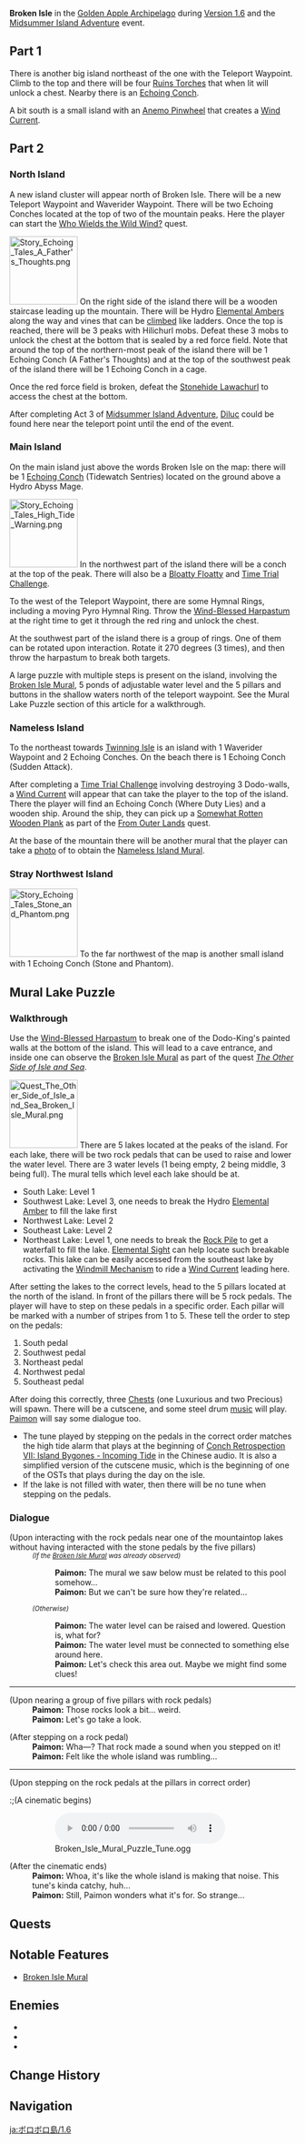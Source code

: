 {{CustomTabs
|tab1 = Overview
|tab2 = 1.6
|tab3 = 2.8
}}
{{Location Infobox
|title        = Broken Isle
|image        = <gallery>
Golden Apple Archipelago Broken Isle 1.png|In-Game
Broken Isle Map 1.png|Submerged
Broken Isle Map 2.png|Risen
</gallery>
|type         = Subarea
|map          = Golden Apple Archipelago
|region       = Golden Apple Archipelago
|event        = Version 1.6
}}
'''Broken Isle''' in the [[Golden Apple Archipelago/1.6|Golden Apple Archipelago]] during [[Version 1.6]] and the [[Midsummer Island Adventure]] event.

==Part 1==
There is another big island northeast of the one with the Teleport Waypoint. Climb to the top and there will be four [[Ruins Torch]]es that when lit will unlock a chest. Nearby there is an [[Echoing Conch]].

A bit south is a small island with an [[Anemo Pinwheel]] that creates a [[Wind Current]].

==Part 2==
===North Island===
A new island cluster will appear north of Broken Isle. There will be a new Teleport Waypoint and Waverider Waypoint. There will be two Echoing Conches located at the top of two of the mountain peaks. Here the player can start the [[Who Wields the Wild Wind?]] quest.

[[File:Story Echoing Tales A Father's Thoughts.png|120px|right]]
On the right side of the island there will be a wooden staircase leading up the mountain. There will be Hydro [[Elemental Amber]]s along the way and vines that can be [[Climbing|climbed]] like ladders. Once the top is reached, there will be 3 peaks with Hilichurl mobs. Defeat these 3 mobs to unlock the chest at the bottom that is sealed by a red force field. Note that around the top of the northern-most peak of the island there will be 1 Echoing Conch (A Father's Thoughts) and at the top of the southwest peak of the island there will be 1 Echoing Conch in a cage.

Once the red force field is broken, defeat the [[Stonehide Lawachurl]] to access the chest at the bottom.

After completing Act 3 of [[Midsummer Island Adventure]], [[Diluc]] could be found here near the teleport point until the end of the event.

===Main Island===
On the main island just above the words Broken Isle on the map: there will be 1 [[Echoing Conch]] (Tidewatch Sentries) located on the ground above a Hydro Abyss Mage.

[[File:Story Echoing Tales High Tide Warning.png|120px|right]]
In the northwest part of the island there will be a conch at the top of the peak. There will also be a [[Bloatty Floatty]] and [[Time Trial Challenge]].

To the west of the Teleport Waypoint, there are some Hymnal Rings, including a moving Pyro Hymnal Ring. Throw the [[Wind-Blessed Harpastum]] at the right time to get it through the red ring and unlock the chest.

At the southwest part of the island there is a group of rings. One of them can be rotated upon interaction. Rotate it 270 degrees (3 times), and then throw the harpastum to break both targets.

A large puzzle with multiple steps is present on the island, involving the [[Broken Isle Mural]], 5 ponds of adjustable water level and the 5 pillars and buttons in the shallow waters north of the teleport waypoint. See the Mural Lake Puzzle section of this article for a walkthrough.

===Nameless Island===
To the northeast towards [[Twinning Isle/1.6|Twinning Isle]] is an island with 1 Waverider Waypoint and 2 Echoing Conches. On the beach there is 1 Echoing Conch (Sudden Attack).

After completing a [[Time Trial Challenge]] involving destroying 3 Dodo-walls, a [[Wind Current]] will appear that can take the player to the top of the island. There the player will find an Echoing Conch (Where Duty Lies) and a wooden ship. Around the ship, they can pick up a [[Somewhat Rotten Wooden Plank]] as part of the [[From Outer Lands]] quest.

At the base of the mountain there will be another mural that the player can take a [[Photo Mode|photo]] of to obtain the [[Nameless Island Mural]].

===Stray Northwest Island===
[[File:Story Echoing Tales Stone and Phantom.png|120px|right]]
To the far northwest of the map is another small island with 1 Echoing Conch (Stone and Phantom).
{{Clr}}

==Mural Lake Puzzle==
===Walkthrough===
Use the [[Wind-Blessed Harpastum]] to break one of the Dodo-King's painted walls at the bottom of the island. This will lead to a cave entrance, and inside one can observe the [[Broken Isle Mural]] as part of the quest ''[[The Other Side of Isle and Sea]]''.

[[File:Quest The Other Side of Isle and Sea Broken Isle Mural.png|120px|right]]
There are 5 lakes located at the peaks of the island. For each lake, there will be two rock pedals that can be used to raise and lower the water level. There are 3 water levels (1 being empty, 2 being middle, 3 being full). The mural tells which level each lake should be at.
* South Lake: Level 1
* Southwest Lake: Level 3, one needs to break the Hydro [[Elemental Amber]] to fill the lake first
* Northwest Lake: Level 2
* Southeast Lake: Level 2
* Northeast Lake: Level 1, one needs to break the [[Rock Pile]] to get a waterfall to fill the lake. [[Elemental Sight]] can help locate such breakable rocks. This lake can be easily accessed from the southeast lake by activating the [[Windmill Mechanism]] to ride a [[Wind Current]] leading here.

After setting the lakes to the correct levels, head to the 5 pillars located at the north of the island. In front of the pillars there will be 5 rock pedals. The player will have to step on these pedals in a specific order. Each pillar will be marked with a number of stripes from 1 to 5. These tell the order to step on the pedals:
#South pedal
#Southwest pedal
#Northeast pedal
#Northwest pedal
#Southeast pedal
After doing this correctly, three [[Chests]] (one Luxurious and two Precious) will spawn. There will be a cutscene, and some steel drum [[music]] will play. [[Paimon]] will say some dialogue too.
* The tune played by stepping on the pedals in the correct order matches the high tide alarm that plays at the beginning of [[Echoing Tales/Story#VII: Island Bygones|Conch Retrospection VII: Island Bygones - Incoming Tide]] in the Chinese audio. It is also a simplified version of the cutscene music, which is the beginning of one of the OSTs that plays during the day on the isle.
* If the lake is not filled with water, then there will be no tune when stepping on the pedals.

===Dialogue===
{{Dialogue start}}
;(Upon interacting with the rock pedals near one of the mountaintop lakes without having interacted with the stone pedals by the five pillars)
:''<small>(If the [[The Other Side of Isle and Sea#Broken Isle Mural|Broken Isle Mural]] was already observed)</small>''
::'''Paimon:''' The mural we saw below must be related to this pool somehow...
::'''Paimon:''' But we can't be sure how they're related...
:''<small>(Otherwise)</small>''
::'''Paimon:''' The water level can be raised and lowered. Question is, what for?
::'''Paimon:''' The water level must be connected to something else around here.
::'''Paimon:''' Let's check this area out. Maybe we might find some clues!
----
;(Upon nearing a group of five pillars with rock pedals)
:'''Paimon:''' Those rocks look a bit... weird.
:'''Paimon:''' Let's go take a look.

;(After stepping on a rock pedal)<!--plays regardless of whether or not you have interacted with a rock pedal near a mountaintop lake-->
:'''Paimon:''' Wha&mdash;? That rock made a sound when you stepped on it!
:'''Paimon:''' Felt like the whole island was rumbling...
----
;(Upon stepping on the rock pedals at the pillars in correct order)
:;(A cinematic begins)

:[[File:Broken Isle Mural Puzzle Tune.ogg]]

;(After the cinematic ends)
:'''Paimon:''' Whoa, it's like the whole island is making that noise. This tune's kinda catchy, huh...
:'''Paimon:''' Still, Paimon wonders what it's for. So strange...
{{Dialogue end}}

==Quests==
{{Quests by Category List|Broken Isle Quests&World Quests&Released in Version 1.6|not=}}

==Notable Features==
* [[Broken Isle Mural]]

==Enemies==
* {{Enemy|Electro Slime}}
* {{Enemy|Large Electro Slime}}
* {{Enemy|Hydro Mimic}}

==Change History==
{{Change History|1.6}}

==Navigation==
{{Area Navbox|Time-Limited}}

[[ja:ボロボロ島/1.6]]